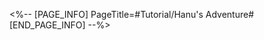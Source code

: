 <%-- [PAGE_INFO]
PageTitle=#Tutorial/Hanu's Adventure#
[END_PAGE_INFO] --%>
{{Tutorial
|sort      = 605801
|title     = Hanu's Adventure
|subtitle  = 
|type      = 
|about     = 
|image1    = Tutorial Hanu's Adventure 1.png{{subst:void|<!--$UPLOAD:<<SpriteOutput/TutorialPic/TutorialPage_605801.png>-<Tutorial Hanu's Adventure 1.png>>}}
|text1     = There are still wandering enemies in the adventure. They are playing the role of Boss Stone's lackeys. Hanu Vision can see their fields of vision. Please avoid their sight, as you will fail if they attack you!
}}